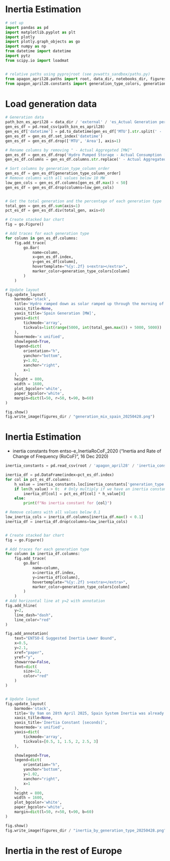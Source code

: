 # Inertia Estimation


```python
# set up
import pandas as pd
import matplotlib.pyplot as plt
import plotly
import plotly.graph_objects as go
import numpy as np
from datetime import datetime
import pytz
from scipy.io import loadmat


# relative paths using pyprojroot (see pvwatts_sandbox/paths.py)
from apagon_april28.paths import root, data_dir, notebooks_dir, figures_dir
from apagon_april28.constants import generation_type_colors, generation_type_column_order
```

# Load generation data
```python
# Generation data
path_bzn_es_april28 = data_dir / 'external' / 'es_Actual Generation per Production Type_202504280000-202504290000.csv'
gen_es_df = pd.read_csv(path_bzn_es_april28)
gen_es_df['datetime'] = pd.to_datetime(gen_es_df['MTU'].str.split(' - ').str[0], format='%d.%m.%Y %H:%M')
gen_es_df = gen_es_df.set_index('datetime')
gen_es_df = gen_es_df.drop(['MTU', 'Area'], axis=1)

# Rename columns by removing " - Actual Aggregated [MW]"
gen_es_df = gen_es_df.drop('Hydro Pumped Storage - Actual Consumption [MW]', axis=1)
gen_es_df.columns = gen_es_df.columns.str.replace(' - Actual Aggregated [MW]', '')

# Sort columns by generation_type_column_order
gen_es_df = gen_es_df[generation_type_column_order]
# Remove columns with all values below 10 MW
low_gen_cols = gen_es_df.columns[gen_es_df.max() < 50]
gen_es_df = gen_es_df.drop(columns=low_gen_cols)


# Get the total generation and the percentage of each generation type
total_gen = gen_es_df.sum(axis=1)
pct_es_df = gen_es_df.div(total_gen, axis=0)

# Create stacked bar chart
fig = go.Figure()

# Add traces for each generation type
for column in gen_es_df.columns:
    fig.add_trace(
        go.Bar(
            name=column,
            x=gen_es_df.index,
            y=gen_es_df[column],
            hovertemplate="%{y:.2f} s<extra></extra>",
            marker_color=generation_type_colors[column]
        )
    )

# Update layout
fig.update_layout(
    barmode='stack',
    title='Hydro ramped down as solar ramped up through the morning of 28th April 2025',
    xaxis_title=None,
    yaxis_title='Spain Generation [MW]',
    yaxis=dict(
        tickmode='array',
        tickvals=list(range(5000, int(total_gen.max()) + 5000, 5000))
    ),
    hovermode='x unified',
    showlegend=True,
    legend=dict(
        orientation="h",
        yanchor="bottom",
        y=1.02,
        xanchor="right",
        x=1
    ),
    height = 800,
    width = 1600,
    plot_bgcolor='white',
    paper_bgcolor='white',
    margin=dict(l=50, r=50, t=90, b=60)
)

fig.show()
fig.write_image(figures_dir / "generation_mix_spain_20250428.png")

``` 

# Inertia Estimation
- inertia constants from entso-e_InertiaRoCoF_2020 ("Inertia and Rate of Change of Frequency (RoCoF)", 16 Dec 2020)
```python

inertia_constants = pd.read_csv(root / 'apagon_april28' / 'inertia_constants.csv')

inertia_df = pd.DataFrame(index=pct_es_df.index)
for col in pct_es_df.columns:
    h_value = inertia_constants.loc[inertia_constants['generation_type'] == col, 'h_entsoe_sec'].values
    if len(h_value) > 0:  # Only multiply if we have an inertia constant for this type
        inertia_df[col] = pct_es_df[col] * h_value[0]
    else:
        print(f"No inertia constant for {col}")

# Remove columns with all values below 0.1
low_inertia_cols = inertia_df.columns[inertia_df.max() < 0.1]
inertia_df = inertia_df.drop(columns=low_inertia_cols)


# Create stacked bar chart
fig = go.Figure()

# Add traces for each generation type
for column in inertia_df.columns:
    fig.add_trace(
        go.Bar(
            name=column,
            x=inertia_df.index,
            y=inertia_df[column],
            hovertemplate="%{y:.2f} s<extra></extra>",
            marker_color=generation_type_colors[column]
        )
    )
# Add horizontal line at y=2 with annotation
fig.add_hline(
    y=2, 
    line_dash="dash", 
    line_color="red"
)

fig.add_annotation(
    text="ENTSO-E Suggested Inertia Lower Bound",
    x=0.5,
    y=2.1,
    xref="paper",
    yref="y",
    showarrow=False,
    font=dict(
        size=12,
        color="red"
    )
)


# Update layout
fig.update_layout(
    barmode='stack',
    title='By 9am on 28th April 2025, Spain System Inertia was already very low',
    xaxis_title=None,
    yaxis_title='Inertia Constant [seconds]',
    hovermode='x unified',
    yaxis=dict(
        tickmode='array',
        tickvals=[0.5, 1, 1.5, 2, 2.5, 3]
    ),

    showlegend=True,
    legend=dict(
        orientation="h",
        yanchor="bottom",
        y=1.02,
        xanchor="right",
        x=1
    ),
    height = 800,
    width = 1600,
    plot_bgcolor='white',
    paper_bgcolor='white',
    margin=dict(l=50, r=50, t=90, b=60)
)

fig.show()
fig.write_image(figures_dir / "inertia_by_generation_type_20250428.png")


```


# Inertia in the rest of Europe

```python



```
